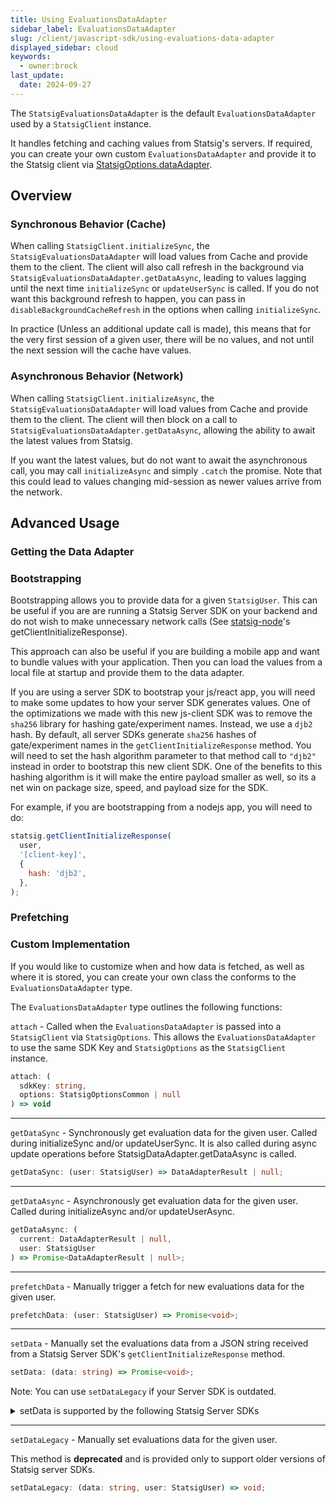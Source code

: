 ```yaml
---
title: Using EvaluationsDataAdapter
sidebar_label: EvaluationsDataAdapter
slug: /client/javascript-sdk/using-evaluations-data-adapter
displayed_sidebar: cloud
keywords:
  - owner:brock
last_update:
  date: 2024-09-27
---
```



The `StatsigEvaluationsDataAdapter` is the default `EvaluationsDataAdapter` used by a `StatsigClient` instance.

It handles fetching and caching values from Statsig's servers. If required, you can create your own custom `EvaluationsDataAdapter`
and provide it to the Statsig client via [StatsigOptions.dataAdapter](/client/javascript-sdk#statsig-options).

## Overview

### Synchronous Behavior (Cache)

When calling `StatsigClient.initializeSync`, the `StatsigEvaluationsDataAdapter` will load values
from Cache and provide them to the client. The client will also call refresh in the background via
`StatsigEvaluationsDataAdapter.getDataAsync`, leading to values lagging until the next time `initializeSync` or `updateUserSync` is called. If you do not want this background refresh to happen, you can pass in `disableBackgroundCacheRefresh` in the options when calling `initializeSync`.

In practice (Unless an additional update call is made), this means that for the very first session of a given user, there will be no values, and not until the next session will the cache have values.

### Asynchronous Behavior (Network)

When calling `StatsigClient.initializeAsync`, the `StatsigEvaluationsDataAdapter` will load values
from Cache and provide them to the client. The client will then block on a call to `StatsigEvaluationsDataAdapter.getDataAsync`,
allowing the ability to await the latest values from Statsig.

If you want the latest values, but do not want to await the asynchronous call, you may call `initializeAsync` and simply `.catch` the promise. Note that
this could lead to values changing mid-session as newer values arrive from the network.

## Advanced Usage

### Getting the Data Adapter

<GitHubEmbed url="https://raw.githubusercontent.com/statsig-io/js-client-monorepo/main/samples/react/src/samples/precomputed-client/sample-precomp-get-data-adapter.tsx" />

### Bootstrapping

Bootstrapping allows you to provide data for a given `StatsigUser`. This can be useful if you are are running a
Statsig Server SDK on your backend and do not wish to make unnecessary network calls (See [statsig-node](/server/nodejsServerSDK#bootstrap)'s getClientInitializeResponse).

This approach can also be useful if you are building a mobile app and want to bundle values with your application. Then you can load the values from a local file at startup and provide them to the data adapter.

<GitHubEmbed url="https://raw.githubusercontent.com/statsig-io/js-client-monorepo/main/samples/react/src/samples/precomputed-client/sample-precomp-bootstrap.tsx" />

If you are using a server SDK to bootstrap your js/react app, you will need to make some updates to how your server SDK generates values.  One of the optimizations we made with this new js-client SDK was to remove the `sha256` library for hashing gate/experiment names.  Instead, we use a `djb2` hash.  By default, all server SDKs generate `sha256` hashes of gate/experiment names in the `getClientInitializeResponse` method.  You will need to set the hash algorithm parameter to that method call to `"djb2"` instead in order to bootstrap this new client SDK.  One of the benefits to this hashing algorithm is it will make the entire payload smaller as well, so its a net win on package size, speed, and payload size for the SDK.

For example, if you are bootstrapping from a nodejs app, you will need to do:

```js
statsig.getClientInitializeResponse(
  user,
  '[client-key]',
  {
    hash: 'djb2',
  },
);
```

### Prefetching

<GitHubEmbed url="https://raw.githubusercontent.com/statsig-io/js-client-monorepo/main/samples/react/src/samples/precomputed-client/sample-precomp-prefetch.tsx" />

### Custom Implementation

If you would like to customize when and how data is fetched, as well as where it is stored, you can create your own class the conforms to the `EvaluationsDataAdapter` type.

The `EvaluationsDataAdapter` type outlines the following functions:

`attach` - Called when the `EvaluationsDataAdapter` is passed into a `StatsigClient` via `StatsigOptions`. This allows the `EvaluationsDataAdapter` to use
  the same SDK Key and `StatsigOptions` as the `StatsigClient` instance.

```typescript
attach: (
  sdkKey: string, 
  options: StatsigOptionsCommon | null
) => void
```

---

`getDataSync` - Synchronously get evaluation data for the given user. Called during initializeSync and/or updateUserSync. It is also called during
  async update operations before StatsigDataAdapter.getDataAsync is called.

```typescript
getDataSync: (user: StatsigUser) => DataAdapterResult | null;
```

---

`getDataAsync` - Asynchronously get evaluation data for the given user. Called during initializeAsync and/or updateUserAsync.
```typescript
getDataAsync: (
  current: DataAdapterResult | null, 
  user: StatsigUser
) => Promise<DataAdapterResult | null>;
```

---

`prefetchData` - Manually trigger a fetch for new evaluations data for the given user.
```typescript
prefetchData: (user: StatsigUser) => Promise<void>;
```

---

`setData` - Manually set the evaluations data from a JSON string received from a Statsig Server SDK's `getClientInitializeResponse` method.

```typescript
setData: (data: string) => Promise<void>;
```
Note: You can use <code>setDataLegacy</code> if your Server SDK is outdated.
<details>
  <summary>setData is supported by the following Statsig Server SDKs</summary>
   <ul>
    <li>node-js-server-sdk@5.20.0</li>
    <li>java-server-sdk@1.18.0</li>
    <li>ruby-sdk@1.34.0</li>
    <li>dotnet-sdk@1.25.0</li>
    <li>php-sdk@3.2.0</li>
   </ul>
</details>


---

`setDataLegacy` - Manually set evaluations data for the given user.

This method is **deprecated** and is provided only to support older versions of Statsig server SDKs.

```typescript
setDataLegacy: (data: string, user: StatsigUser) => void;
```
